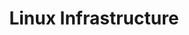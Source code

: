 ---
type: general
credit:
- Lawson Probasco
featured: false
slides: linux_infrastructure.pdf
tags:
- linux
time_start: 2019-02-14T18:00:00.000000Z
title: Linux Infrastructure
week_number: 4
---